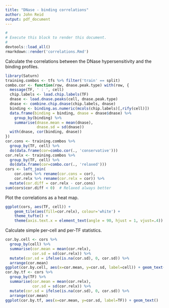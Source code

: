 ```yaml
---
title: "DNase - binding correlations"
author: John Reid
output: pdf_document
---
```


```r
#
# Execute this block to render this document.
#
devtools::load_all()
rmarkdown::render('correlations.Rmd')
```

Calculate the correlations between the DNase hypersensitivity and the binding profiles.
```r
library(Saturn)
training.combos <- tfs %>% filter('train' == split)
combo.cor <- function(row, dnase.peak.type) with(row, {
  message(TF, ' : ', cell)
  chip.labels <- load.chip.labels(TF)
  dnase <- load.dnase.peaks(cell, dnase.peak.type)
  dnase <- combine.chip.dnase(chip.labels, dnase)
  binding <- binding.as.numeric(mcols(chip.labels)[,rify(cell)])
  data.frame(binding = binding, dnase = dnase$dnase) %>%
    group_by(binding) %>%
    summarise(dnase.mean = mean(dnase),
              dnase.sd = sd(dnase))
  with(dnase, cor(binding, dnase))
})
cor.cons <- training.combos %>%
  group_by(TF, cell) %>%
  do(data.frame(cor=combo.cor(., 'conservative')))
cor.relx <- training.combos %>%
  group_by(TF, cell) %>%
  do(data.frame(cor=combo.cor(., 'relaxed')))
cors <- left_join(
    cor.cons %>% rename(cor.cons = cor),
    cor.relx %>% rename(cor.relx = cor)) %>%
  mutate(cor.diff = cor.relx - cor.cons)
sum(cors$cor.diff < 0)  # Relaxed always better
```

Plot the correlations as a heat map.
```r
ggplot(cors, aes(TF, cell)) +
    geom_tile(aes(fill=cor.relx), colour='white') +
    theme_tufte() +
    theme(axis.text.x = element_text(angle = 90, hjust = 1, vjust=.4))
```

Calculate simple per-cell and per-TF statistics.
```r
cor.by.cell <- cors %>%
  group_by(cell) %>%
  summarise(cor.mean = mean(cor.relx),
            cor.sd = sd(cor.relx)) %>%
  mutate(cor.sd = ifelse(is.na(cor.sd), 0, cor.sd)) %>%
  arrange(cor.mean)
ggplot(cor.by.cell, aes(x=cor.mean, y=cor.sd, label=cell)) + geom_text()
cor.by.tf <- cors %>%
  group_by(TF) %>%
  summarise(cor.mean = mean(cor.relx),
            cor.sd = sd(cor.relx)) %>%
  mutate(cor.sd = ifelse(is.na(cor.sd), 0, cor.sd)) %>%
  arrange(cor.mean)
ggplot(cor.by.tf, aes(x=cor.mean, y=cor.sd, label=TF)) + geom_text()
```
